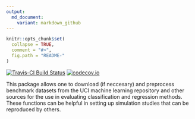 ```yaml
---
output:
  md_document:
    variant: markdown_github
---
```


<!-- README.md is generated from README.Rmd. Please edit that file -->

```r
knitr::opts_chunk$set(
  collapse = TRUE,
  comment = "#>",
  fig.path = "README-"
)
```
[![Travis-CI Build Status](https://travis-ci.org/jkrijthe/createdatasets.png?branch=master)](https://travis-ci.org/jkrijthe/createdatasets)
[![codecov.io](https://codecov.io/github/jkrijthe/createdatasets/coverage.svg?branch=master)](https://codecov.io/github/jkrijthe/createdatasets?branch=master)

This package allows one to download (if neccesary) and preprocess benchmark datasets from the UCI machine learning repository and other sources for the use in evaluating classification and regression methods.
These functions can be helpful in setting up simulation studies that can be reproduced by others.